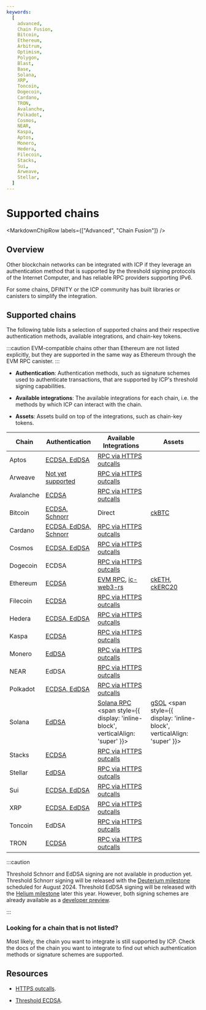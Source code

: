 ```yaml
---
keywords:
  [
    advanced,
    Chain Fusion,
    Bitcoin,
    Ethereum,
    Arbitrum,
    Optimism,
    Polygon,
    Blast,
    Base,
    Solana,
    XRP,
    Toncoin,
    Dogecoin,
    Cardano,
    TRON,
    Avalanche,
    Polkadot,
    Cosmos,
    NEAR,
    Kaspa,
    Aptos,
    Monero,
    Hedera,
    Filecoin,
    Stacks,
    Sui,
    Arweave,
    Stellar,
  ]
---
```



# Supported chains

<MarkdownChipRow labels={["Advanced", "Chain Fusion"]} />

## Overview

Other blockchain networks can be integrated with ICP if they leverage an
authentication method that is supported by the threshold signing protocols of
the Internet Computer, and has reliable RPC providers supporting IPv6.

For some chains, DFINITY or the ICP community has built libraries or canisters
to simplify the integration.

## Supported chains

The following table lists a selection of supported chains and their respective
authentication methods, available integrations, and chain-key tokens.

:::caution EVM-compatible chains other than Ethereum are not listed explicitly,
but they are supported in the same way as Ethereum through the EVM RPC canister.
:::

- **Authentication**: Authentication methods, such as signature schemes used to
  authenticate transactions, that are supported by ICP's threshold signing
  capabilities.

- **Available integrations**: The available integrations for each chain, i.e.
  the methods by which ICP can interact with the chain.

- **Assets**: Assets build on top of the integrations, such as chain-key tokens.

| Chain     | Authentication                                                         | Available Integrations                                                                                                                         | Assets                                                                                                                                          |
| --------- | ---------------------------------------------------------------------- | ---------------------------------------------------------------------------------------------------------------------------------------------- | ----------------------------------------------------------------------------------------------------------------------------------------------- |
| Aptos     | [ECDSA, EdDSA](https://aptos.dev/en/network/blockchain/accounts) | [RPC via HTTPS outcalls](/docs/developer-docs/smart-contracts/advanced-features/https-outcalls/https-outcalls-overview.mdx) |    |
| Arweave   | [Not yet supported](https://github.com/ArweaveTeam/arweave/issues/486) | [RPC via HTTPS outcalls](/docs/developer-docs/smart-contracts/advanced-features/https-outcalls/https-outcalls-overview.mdx) |    |
| Avalanche | [ECDSA](https://docs.avax.network/reference/standards/cryptographic-primitives) | [RPC via HTTPS outcalls](/docs/developer-docs/smart-contracts/advanced-features/https-outcalls/https-outcalls-overview.mdx) |   |
| Bitcoin   | [ECDSA, Schnorr](/docs/current/developer-docs/multi-chain/bitcoin/using-btc/generate-addresses) | Direct | [ckBTC](/docs/developer-docs/multi-chain/chain-key-tokens/ckbtc/overview.mdx)  |    |
| Cardano   | [ECDSA, EdDSA, Schnorr ](https://developers.cardano.org/docs/governance/cardano-improvement-proposals/cip-0049/) | [RPC via HTTPS outcalls](/docs/developer-docs/smart-contracts/advanced-features/https-outcalls/https-outcalls-overview.mdx) |     |
| Cosmos    | [ECDSA, EdDSA](https://docs.cosmos.network/v0.50/learn/beginner/accounts) | [RPC via HTTPS outcalls](docs/developer-docs/smart-contracts/advanced-features/https-outcalls/https-outcalls-overview.mdx)  |     |
| Dogecoin  | ECDSA  | [RPC via HTTPS outcalls](docs/developer-docs/smart-contracts/advanced-features/https-outcalls/https-outcalls-overview.mdx) |   |
| Ethereum  | [ECDSA](/docs/current/developer-docs/multi-chain/ethereum/using-eth/generating-addresses) | [EVM RPC](/docs/developer-docs/multi-chain/ethereum/evm-rpc/overview.mdx), [ic-web3-rs](https://github.com/horizonx-tech/ic-web3-rs) | [ckETH](/docs/developer-docs/multi-chain/chain-key-tokens/cketh/overview.mdx), [ckERC20](/docs/developer-docs/multi-chain/chain-key-tokens/ckerc20/overview.mdx)  |
| Filecoin  | [ECDSA](https://spec.filecoin.io/algorithms/crypto/signatures/)| [RPC via HTTPS outcalls](/docs/developer-docs/smart-contracts/advanced-features/https-outcalls/https-outcalls-overview.mdx) |     |
| Hedera    | [ECDSA, EdDSA](https://docs.hedera.com/hedera/core-concepts/keys-and-signatures)| [RPC via HTTPS outcalls](/docs/developer-docs/smart-contracts/advanced-features/https-outcalls/https-outcalls-overview.mdx) |      |
| Kaspa     | [ECDSA](https://github.com/kaspanet/go-secp256k1/blob/master/ecdsa_privkey.go) | [RPC via HTTPS outcalls](/docs/developer-docs/smart-contracts/advanced-features/https-outcalls/https-outcalls-overview.mdx) |     |
| Monero    | [EdDSA](https://getmonero.dev/cryptography/asymmetric/edwards25519.html) | [RPC via HTTPS outcalls](/docs/developer-docs/smart-contracts/advanced-features/https-outcalls/https-outcalls-overview.mdx) |      |
| NEAR      | EdDSA | [RPC via HTTPS outcalls](/docs/developer-docs/smart-contracts/advanced-features/https-outcalls/https-outcalls-overview.mdx) |      |
| Polkadot  | [ECDSA, EdDSA](https://wiki.polkadot.network/docs/learn-cryptography) | [RPC via HTTPS outcalls](/docs/developer-docs/smart-contracts/advanced-features/https-outcalls/https-outcalls-overview.mdx) |     |
| Solana    | [EdDSA](https://solana.com/docs/core/accounts#account)  | [Solana RPC](https://github.com/mfactory-lab/ic-solana) <span style={{ display: 'inline-block', verticalAlign: 'super' }}><AlphaChip /></span> | [gSOL](https://galactic-bridge-tzbjl.ondigitalocean.app/) <span style={{ display: 'inline-block', verticalAlign: 'super' }}><BetaChip /></span> |
| Stacks    | [ECDSA](https://github.com/stacks-network/keylib-py)| [RPC via HTTPS outcalls](/docs/developer-docs/smart-contracts/advanced-features/https-outcalls/https-outcalls-overview.mdx) |      |
| Stellar   | [EdDSA](https://developers.stellar.org/docs/smart-contracts/smart-wallets#secp256r1) | [RPC via HTTPS outcalls](/docs/developer-docs/smart-contracts/advanced-features/https-outcalls/https-outcalls-overview.mdx) |     |   
| Sui       | [ECDSA, EdDSA](https://blog.sui.io/wallet-cryptography-specifications/) | [RPC via HTTPS outcalls](/docs/developer-docs/smart-contracts/advanced-features/https-outcalls/https-outcalls-overview.mdx) |     |
| XRP       | [ECDSA, EdDSA](https://xrpl.org/docs/concepts/accounts/cryptographic-keys/#signing-algorithms) | [RPC via HTTPS outcalls](/docs/developer-docs/smart-contracts/advanced-features/https-outcalls/https-outcalls-overview.mdx) |    |
| Toncoin   | EdDSA  | [RPC via HTTPS outcalls](/docs/developer-docs/smart-contracts/advanced-features/https-outcalls/https-outcalls-overview.mdx) |       |
| TRON      | [ECDSA](https://github.com/tronprotocol/tips/issues/120)  | [RPC via HTTPS outcalls](docs/developer-docs/smart-contracts/advanced-features/https-outcalls/https-outcalls-overview.mdx)  |      |

:::caution

Threshold Schnorr and EdDSA signing are not available in production yet.
Threshold Schnorr signing will be released with the
[Deuterium milestone](https://internetcomputer.org/roadmap#Chain%20Fusion-Deuterium)
scheduled for August 2024. Threshold EdDSA signing will be released with the
[Helium milestone](https://internetcomputer.org/roadmap#Chain%20Fusion-Helium)
later this year. However, both signing schemes are already available as a
[developer preview](https://github.com/domwoe/schnorr_canister).

:::

### Looking for a chain that is not listed?

Most likely, the chain you want to integrate is still supported by ICP. Check
the docs of the chain you want to integrate to find out which authentication
methods or signature schemes are supported.

## Resources

- [HTTPS outcalls](/docs/current/developer-docs/smart-contracts/advanced-features/https-outcalls/https-outcalls-overview).

- [Threshold ECDSA](/docs/current/developer-docs/smart-contracts/encryption/t-ecdsa).
